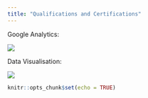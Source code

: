 ```yaml
---
title: "Qualifications and Certifications"
---
```


Google Analytics:

![](google_analytics_cert.PNG)

Data Visualisation:

![](wpp_ai_academy_cert.PNG)

```r
knitr::opts_chunk$set(echo = TRUE)
```

